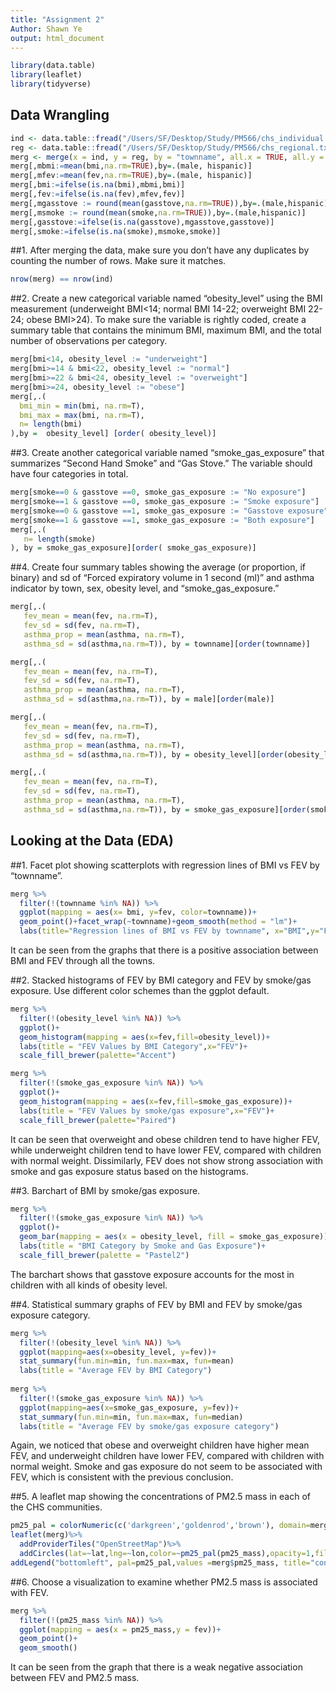 ```yaml
---
title: "Assignment 2"
Author: Shawn Ye
output: html_document
---
```


```r
library(data.table)
library(leaflet)
library(tidyverse)
```

## Data Wrangling
```r
ind <- data.table::fread("/Users/SF/Desktop/Study/PM566/chs_individual.txt")
reg <- data.table::fread("/Users/SF/Desktop/Study/PM566/chs_regional.txt")
merg <- merge(x = ind, y = reg, by = "townname", all.x = TRUE, all.y = FALSE)
merg[,mbmi:=mean(bmi,na.rm=TRUE),by=.(male, hispanic)]
merg[,mfev:=mean(fev,na.rm=TRUE),by=.(male, hispanic)]
merg[,bmi:=ifelse(is.na(bmi),mbmi,bmi)]
merg[,fev:=ifelse(is.na(fev),mfev,fev)]
merg[,mgasstove := round(mean(gasstove,na.rm=TRUE)),by=.(male,hispanic)]
merg[,msmoke := round(mean(smoke,na.rm=TRUE)),by=.(male,hispanic)]
merg[,gasstove:=ifelse(is.na(gasstove),mgasstove,gasstove)]
merg[,smoke:=ifelse(is.na(smoke),msmoke,smoke)]
```

##1. After merging the data, make sure you don’t have any duplicates by counting the number of rows. Make sure it matches.
```r
nrow(merg) == nrow(ind)
```

##2. Create a new categorical variable named “obesity_level” using the BMI measurement (underweight BMI<14; normal BMI 14-22; overweight BMI 22-24; obese BMI>24). To make sure the variable is rightly coded, create a summary table that contains the minimum BMI, maximum BMI, and the total number of observations per category.
```r
merg[bmi<14, obesity_level := "underweight"]
merg[bmi>=14 & bmi<22, obesity_level := "normal"]
merg[bmi>=22 & bmi<24, obesity_level := "overweight"]
merg[bmi>=24, obesity_level := "obese"]
merg[,.(
  bmi_min = min(bmi, na.rm=T),
  bmi_max = max(bmi, na.rm=T),
  n= length(bmi)
),by =  obesity_level] [order( obesity_level)]
```

##3. Create another categorical variable named “smoke_gas_exposure” that summarizes “Second Hand Smoke” and “Gas Stove.” The variable should have four categories in total.
```r
merg[smoke==0 & gasstove ==0, smoke_gas_exposure := "No exposure"]
merg[smoke==1 & gasstove ==0, smoke_gas_exposure := "Smoke exposure"]
merg[smoke==0 & gasstove ==1, smoke_gas_exposure := "Gasstove exposure"]
merg[smoke==1 & gasstove ==1, smoke_gas_exposure := "Both exposure"]
merg[,.(
   n= length(smoke)
), by = smoke_gas_exposure][order( smoke_gas_exposure)]
```

##4. Create four summary tables showing the average (or proportion, if binary) and sd of “Forced expiratory volume in 1 second (ml)” and asthma indicator by town, sex, obesity level, and “smoke_gas_exposure.”
```r
merg[,.(
   fev_mean = mean(fev, na.rm=T),
   fev_sd = sd(fev, na.rm=T), 
   asthma_prop = mean(asthma, na.rm=T),
   asthma_sd = sd(asthma,na.rm=T)), by = townname][order(townname)]

merg[,.(
   fev_mean = mean(fev, na.rm=T),
   fev_sd = sd(fev, na.rm=T),
   asthma_prop = mean(asthma, na.rm=T),
   asthma_sd = sd(asthma,na.rm=T)), by = male][order(male)]

merg[,.(
   fev_mean = mean(fev, na.rm=T),
   fev_sd = sd(fev, na.rm=T),
   asthma_prop = mean(asthma, na.rm=T),
   asthma_sd = sd(asthma,na.rm=T)), by = obesity_level][order(obesity_level)]

merg[,.(
   fev_mean = mean(fev, na.rm=T),
   fev_sd = sd(fev, na.rm=T),
   asthma_prop = mean(asthma, na.rm=T),
   asthma_sd = sd(asthma,na.rm=T)), by = smoke_gas_exposure][order(smoke_gas_exposure)]
```


## Looking at the Data (EDA)
##1. Facet plot showing scatterplots with regression lines of BMI vs FEV by “townname”.
```r
merg %>%
  filter(!(townname %in% NA)) %>%
  ggplot(mapping = aes(x= bmi, y=fev, color=townname))+
  geom_point()+facet_wrap(~townname)+geom_smooth(method = "lm")+
  labs(title="Regression lines of BMI vs FEV by townname", x="BMI",y="FEV")
```

It can be seen from the graphs that there is a positive association between BMI and FEV through all the towns.

##2. Stacked histograms of FEV by BMI category and FEV by smoke/gas exposure. Use different color schemes than the ggplot default.
```r
merg %>%
  filter(!(obesity_level %in% NA)) %>% 
  ggplot()+
  geom_histogram(mapping = aes(x=fev,fill=obesity_level))+
  labs(title = "FEV Values by BMI Category",x="FEV")+
  scale_fill_brewer(palette="Accent")

merg %>%
  filter(!(smoke_gas_exposure %in% NA)) %>% 
  ggplot()+
  geom_histogram(mapping = aes(x=fev,fill=smoke_gas_exposure))+
  labs(title = "FEV Values by smoke/gas exposure",x="FEV")+
  scale_fill_brewer(palette="Paired")
```

It can be seen that overweight and obese children tend to have higher FEV, while underweight children tend to have lower FEV, compared with children with normal weight. Dissimilarly, FEV does not show strong association with smoke and gas exposure status based on the histograms.

##3. Barchart of BMI by smoke/gas exposure.
```r
merg %>% 
  filter(!(smoke_gas_exposure %in% NA)) %>% 
  ggplot()+
  geom_bar(mapping = aes(x = obesity_level, fill = smoke_gas_exposure))+
  labs(title = "BMI Category by Smoke and Gas Exposure")+
  scale_fill_brewer(palette = "Pastel2")
```

The barchart shows that gasstove exposure accounts for the most in children with all kinds of obesity level.

##4. Statistical summary graphs of FEV by BMI and FEV by smoke/gas exposure category.
```r
merg %>%
  filter(!(obesity_level %in% NA)) %>%
  ggplot(mapping=aes(x=obesity_level, y=fev))+
  stat_summary(fun.min=min, fun.max=max, fun=mean)
  labs(title = "Average FEV by BMI Category")
  
merg %>%
  filter(!(smoke_gas_exposure %in% NA)) %>%
  ggplot(mapping=aes(x=smoke_gas_exposure, y=fev))+
  stat_summary(fun.min=min, fun.max=max, fun=median)
  labs(title = "Average FEV by smoke/gas exposure category")
```

Again, we noticed that obese and overweight children have higher mean FEV, and underweight children have lower FEV, compared with children with normal weight. Smoke and gas exposure do not seem to be associated with FEV, which is consistent with the previous conclusion.

##5. A leaflet map showing the concentrations of PM2.5 mass in each of the CHS communities.
```r
pm25_pal = colorNumeric(c('darkgreen','goldenrod','brown'), domain=merg$pm25_mass)
leaflet(merg)%>%
  addProviderTiles("OpenStreetMap")%>%
  addCircles(lat=~lat,lng=~lon,color=~pm25_pal(pm25_mass),opacity=1,fillOpacity=1, radius=500)%>%
addLegend("bottomleft", pal=pm25_pal,values =merg$pm25_mass, title="concentration of PM2.5 Mass in each of the CHS communities", opacity=1)
```

##6. Choose a visualization to examine whether PM2.5 mass is associated with FEV.
```r
merg %>% 
  filter(!(pm25_mass %in% NA)) %>%
  ggplot(mapping = aes(x = pm25_mass,y = fev))+
  geom_point()+
  geom_smooth()
```

It can be seen from the graph that there is a weak negative association between FEV and PM2.5 mass.
